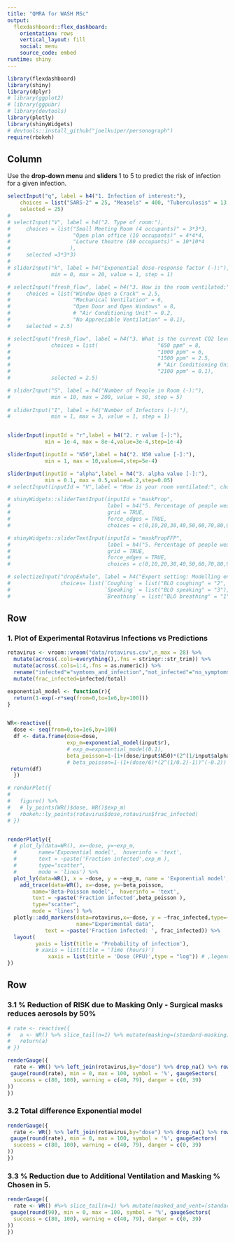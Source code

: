 ```yaml
---
title: "QMRA for WASH MSc"
output: 
  flexdashboard::flex_dashboard:
    orientation: rows
    vertical_layout: fill
    social: menu
    source_code: embed
runtime: shiny
---
```


```r
library(flexdashboard)
library(shiny)
library(dplyr)
# library(ggplot2)
# library(ggpubr)
# library(devtools)
library(plotly)
library(shinyWidgets)
# devtools::install_github("joelkuiper/personograph")
require(rbokeh)
```

Column {.sidebar}
-----------------------------------------------------------------------

<!-- 1. Select a input parameters:  -->
  
Use the <b>drop-down menu</b> and <b>sliders </b> 1 to 5 to predict the risk of infection for a given infection.
```r

selectInput("q", label = h4("1. Infection of interest:"), 
    choices = list("SARS-2" = 25, "Measels" = 400, "Tuberculosis" = 13,"Rotavirus"=0.1), 
    selected = 25)
#     
# selectInput("V", label = h4("2. Type of room:"), 
#     choices = list("Small Meeting Room (4 occupants)" = 3*3*3, 
#                    "Open plan office (10 occupants)" = 4*4*4,
#                    "Lecture theatre (80 occupants)" = 10*10*4
#                   ), 
#     selected =3*3*3)
# 
# sliderInput("k", label = h4("Exponential dose-response factor (-):"),
#             min = 0, max = 20, value = 1, step = 1)

# selectInput("fresh_flow", label = h4("3. How is the room ventilated:"), 
#     choices = list("Window Open a Crack" = 2.5, 
#                    "Mechanical Ventilation" = 6,
#                    "Open Door and Open Windows" = 8,
#                    # "Air Conditioning Unit" = 0.2,
#                    "No Appreciable Ventilation" = 0.1), 
#     selected = 2.5)

# selectInput("fresh_flow", label = h4("3. What is the current CO2 level?:"), 
#             choices = list(                   "650 ppm" = 8,
#                                               "1000 ppm" = 6,
#                                               "1500 ppm" = 2.5, 
#                                               # "Air Conditioning Unit" = 0.2,
#                                               "2100 ppm" = 0.1), 
#             selected = 2.5)

# sliderInput("S", label = h4("Number of People in Room (-):"),
#             min = 10, max = 200, value = 50, step = 5)
 
# sliderInput("I", label = h4("Number of Infectors (-):"),
#             min = 1, max = 3, value = 1, step = 1)


sliderInput(inputId = "r",label = h4("2. r value [-]:"),
            min = 1e-4, max = 8e-4,value=3e-4,step=1e-4)

sliderInput(inputId = "N50",label = h4("2. N50 value [-]:"),
            min = 1, max = 10,value=4,step=5e-4)

sliderInput(inputId = "alpha",label = h4("3. alpha value [-]:"),
            min = 0.1, max = 0.5,value=0.2,step=0.05)
# selectInput(inputId = "V",label = "How is your room ventilated:", choices = c("Openable Windows","Mechanical Ventilation","Air conditioning unit","No Appreciable Ventilation"),selected = "No Appreciable Ventilation")

# shinyWidgets::sliderTextInput(inputId = "maskProp",
#                               label = h4("5. Percentage of people wearing surgical masks [%]:"),
#                               grid = TRUE,
#                               force_edges = TRUE,
#                               choices = c(0,10,20,30,40,50,60,70,80,90,100),selected = 80)

# shinyWidgets::sliderTextInput(inputId = "maskPropFFP",
#                               label = h4("5. Percentage of people wearing an FFP-3 mask [%]:"),
#                               grid = TRUE,
#                               force_edges = TRUE,
#                               choices = c(0,10,20,30,40,50,60,70,80,90,100),selected = 0)

# selectizeInput("dropExhale", label = h4("Expert setting: Modelling engine choice "),
#                choices= list(`Coughing` = list("BLO coughing" = "2", "Duguid" = "4", "L&R" = "5"),
#                              `Speaking` = list("BLO speaking" = "3"),
#                              `Breathing` = list("BLO breathing" = "1")))
```

<!-- si la persona infectada lleva mascarilla entonces el 0.5 aplica a q, no a p -->
<!-- N_E = S_1(1-exp{...p}) + S_2(1-exp{...0.5p}) -->
<!-- multiplicas por p (pulmonary rate), osea que si consideras 0.5p lo que dices es que esa persona respira el 50% -->

<!-- Column {data-width=650} -->
<!-- ----------------------------------------------------------------------- -->
<!-- Row -->
<!-- ------------ -->

<!-- ### How to use this dashboard: -->

<!-- This dashboard tool is intended as a way of evaluating current exposure from airborne infection in an indoor space. The model is based on the Wells-Riley airborne exposure model which assumes a well-mixed environment and static people. -->

<!-- * **Airborne Risk**:  Evaluate the risk of infection from an airborne microorganism by using the sliders and drop-down menus select the type of room, type of ventilation and number of occupants. -->
<!-- * **Mitigation Strategies**: you can control the risk by investigating "what-if" scenarios, including what happens if 50% of the participatns are masked versus if you can open a window. -->

Row
------------
### 1. Plot of Experimental Rotavirus Infections vs Predictions
```r
rotavirus <- vroom::vroom("data/rotavirus.csv",n_max = 28) %>% 
  mutate(across(.cols=everything(),.fns = stringr::str_trim)) %>% 
  mutate(across(.cols=1:4,.fns = as.numeric)) %>% 
  rename("infected"="symtoms_and_infection","not_infected"="no_symptoms_and_infection") %>% 
  mutate(frac_infected=infected/total) 
```

```r

exponential_model <- function(r){
  return(1-exp(-r*seq(from=0,to=1e6,by=100)))
} 


WR<-reactive({
  dose <- seq(from=0,to=1e6,by=100)
  df <- data.frame(dose=dose,
                   exp_m=exponential_model(input$r),
                   # exp_m=exponential_model(0.1),
                   beta_poisson=1-(1+(dose/input$N50)*(2^(1/input$alpha)-1))^(-input$alpha))
                   # beta_poisson=1-(1+(dose/6)*(2^(1/0.2)-1))^(-0.2))
 return(df)
  })

# renderPlot({
# 
#   figure() %>%
#   # ly_points(WR()$dose, WR()$exp_m)
#   rbokeh::ly_points(rotavirus$dose,rotavirus$frac_infected)
# })


renderPlotly({
  # plot_ly(data=WR(), x=~dose, y=~exp_m,
  #       name='Exponential model',  hoverinfo = 'text',
  #       text = ~paste('Fraction infected',exp_m ),
  #       type="scatter",
  #       mode = 'lines') %>%
  plot_ly(data=WR(), x = ~dose, y = ~exp_m, name = 'Exponential model', type = 'scatter', mode = 'lines') %>% 
    add_trace(data=WR(), x=~dose, y=~beta_poisson,
        name='Beta-Poisson model',  hoverinfo = 'text',
        text = ~paste('Fraction infected',beta_poisson ),
        type="scatter",
        mode = 'lines') %>%
  plotly::add_markers(data=rotavirus,x=~dose, y = ~frac_infected,type=~strain, mode = 'scatter',
                      name="Experimental data",
            text = ~paste('Fraction infected: ', frac_infected)) %>%
  layout(
         yaxis = list(title = 'Probability of infection'),
         # xaxis = list(title = 'Time (hours)')
             xaxis = list(title = 'Dose (PFU)',type = "log")) # ,legend = list(x = 50, y = 2)
})


```


<!-- <!-- Row {.tabset .tabset-fade} --> 
<!-- Row -->
<!-- ------------------------------------- -->

<!-- ### 2. Number of Additional Infected Occupants -  -->
<!-- ```{r table, echo=FALSE,warning=FALSE, height=1} -->

<!-- renderTable(digits=0, {WR() %>% slice_tail(n=1) %>% rename("Time in room(h)"="time","No mitigation"="standard","Extra ventilation"="extra_ventilation","Masking"="masked","Both Masking and Extra Ventilation"="masked_and_vent")}) -->

<!-- ``` -->

Row
-------------------------------------

### 3.1 % Reduction of RISK due to Masking Only - Surgical masks reduces aerosols by 50%

```r

# rate <- reactive({
#   a <- WR() %>% slice_tail(n=1) %>% mutate(masking=(standard-masking)/standard*100) %>% pull(masking)
#   return(a)
# })

renderGauge({
  rate <- WR() %>% left_join(rotavirus,by="dose") %>% drop_na() %>% rowwise() %>% mutate(diff_bp=frac_infected-beta_poisson) %>% ungroup() %>%  summarise(s=sum(abs(diff_exp)))
 gauge(round(rate), min = 0, max = 100, symbol = '%', gaugeSectors(
  success = c(80, 100), warning = c(40, 79), danger = c(0, 39)
))
})

```

### 3.2 Total difference Exponential model
```r

renderGauge({
  rate <- WR() %>% left_join(rotavirus,by="dose") %>% drop_na() %>% rowwise() %>% mutate(diff_exp=frac_infected-exp_m) %>% ungroup() %>%  summarise(s=sum(abs(diff_exp)))
 gauge(round(rate), min = 0, max = 100, symbol = '%', gaugeSectors(
  success = c(80, 100), warning = c(40, 79), danger = c(0, 39)
))
})
```

### 3.3 % Reduction due to Additional Ventilation and Masking % Chosen in 5.

```r

renderGauge({
  rate <- WR() #%>% slice_tail(n=1) %>% mutate(masked_and_vent=(standard-masked_and_vent)/standard*100) %>% pull(masked_and_vent)
 gauge(round(90), min = 0, max = 100, symbol = '%', gaugeSectors(
  success = c(80, 100), warning = c(40, 79), danger = c(0, 39)
))
})
```